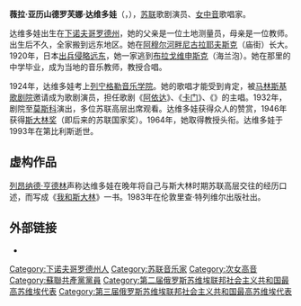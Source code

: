 {{expand|time=2015-10-11T11:01:40+00:00}}
{{unreferenced|time=2015-10-11T11:01:40+00:00}}
{{藝人
|姓名 = 薇拉·达维多娃
|类型 = 女歌手
|图片 = 
|外文名 = {{lang|ru|Вера Давыдова}}
|外文 = ru
|出生日期 ={{OldStyleDate|1906年|9月30日|9月17日}}
|出生地点 = [[俄罗斯帝国|俄罗斯帝国]][[下诺夫哥罗德州|下诺夫哥罗德州]]
|逝世日期={{death date and age|1993|2|19|1906|9|30}}
|逝世地点=[[格鲁吉亚|格鲁吉亚]][[第比利斯|第比利斯]]
|民族 = 
|母校 = [[列宁格勒音乐学院|列宁格勒音乐学院]]
|职业 = 女中音歌唱家、音乐老师、教授
|活跃年代 =1929年-1993年
|语言 = [[俄语|俄语]]
|国籍 = {{flag|USSR}}
|音乐类型 = [[歌剧|歌剧]]
|奖项 = {{{!}} style="background:transparent"
{{!}} {{劳动红旗勋章}} {{!!}} {{苏联荣誉勋章}}{{!!}} {{卫国战争中忘我劳动奖章}}
{{!}}}
{{{!}} style="background: transparent"
{{!}} {{苏俄人民艺术家}} {{斯大林奖}} {{斯大林奖}} {{斯大林奖}}
{{!}}}
}}
'''薇拉·亚历山德罗芙娜·达维多娃'''（{{lang-ru|Ве́ра Алекса́ндровна Давы́дова}}，{{bd|1906年|9月30日|1993年|2月19日|catIdx=D}}），[[苏联|苏联]]歌剧演员、[[女中音|女中音]]歌唱家。

达维多娃出生在[[下诺夫哥罗德州|下诺夫哥罗德州]]，她的父亲是一位土地测量员，母亲是一位教师。出生后不久，全家搬到远东地区。她在[[阿穆尔河畔尼古拉耶夫斯克|阿穆尔河畔尼古拉耶夫斯克]]（庙街）长大。1920年，日本[[协约国武装干涉俄国内战|出兵侵略远东]]，她一家逃到[[布拉戈维申斯克|布拉戈维申斯克]]（海兰泡）。她在那里的中学毕业，成为当地的音乐教师，教授合唱。

1924年，达维多娃考上[[列宁格勒音乐学院|列宁格勒音乐学院]]。她的歌唱才能受到肯定，被[[马林斯基歌剧院|马林斯基歌剧院]]邀请成为歌剧演员，担任歌剧《[[阿依达|阿依达]]》、《[[卡门|卡门]]》、《{{link-en|霍瓦斯基叛乱|Khovanshchina}}》的主唱。1932年，剧院至[[莫斯科|莫斯科]]演出，多位苏联高层出席观看。达维多娃获得众人的赞赏，1946年获得[[斯大林奖|斯大林奖]]（即后来的苏联国家奖）。1964年，她取得教授头衔。达维多娃于1993年在第比利斯逝世。

==虚构作品==
[[列昂纳德·亨德林|列昂纳德·亨德林]]声称达维多娃在晚年将自己与斯大林时期苏联高层交往的经历口述，而写成《[[我和斯大林|我和斯大林]]》一书。1983年在伦敦里查·特列维尔出版社出。
==外部链接==
*{{imdb name|8311806}}
{{Authority control}}
{{DEFAULTSORT:Davydova, Vera Alexandrovna}}
[[Category:下诺夫哥罗德州人|Category:下诺夫哥罗德州人]]
[[Category:苏联音乐家|Category:苏联音乐家]]
[[Category:次女高音|Category:次女高音]]
[[Category:蘇聯共產黨黨員|Category:蘇聯共產黨黨員]]
[[Category:第二届俄罗斯苏维埃联邦社会主义共和国最高苏维埃代表|Category:第二届俄罗斯苏维埃联邦社会主义共和国最高苏维埃代表]]
[[Category:第三届俄罗斯苏维埃联邦社会主义共和国最高苏维埃代表|Category:第三届俄罗斯苏维埃联邦社会主义共和国最高苏维埃代表]]